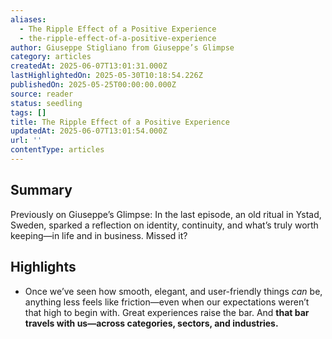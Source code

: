 ```yaml
---
aliases:
  - The Ripple Effect of a Positive Experience
  - the-ripple-effect-of-a-positive-experience
author: Giuseppe Stigliano from Giuseppe’s Glimpse
category: articles
createdAt: 2025-06-07T13:01:31.000Z
lastHighlightedOn: 2025-05-30T10:18:54.226Z
publishedOn: 2025-05-25T00:00:00.000Z
source: reader
status: seedling
tags: []
title: The Ripple Effect of a Positive Experience
updatedAt: 2025-06-07T13:01:54.000Z
url: ''
contentType: articles
---
```

## Summary

Previously on Giuseppe’s Glimpse: In the last episode, an old ritual in Ystad, Sweden, sparked a reflection on identity, continuity, and what’s truly worth keeping—in life and in business. Missed it?

## Highlights

- Once we’ve seen how smooth, elegant, and user-friendly things _can_ be, anything less feels like friction—even when our expectations weren’t that high to begin with.
  Great experiences raise the bar. And **that bar travels with us—across categories, sectors, and industries.**
